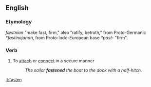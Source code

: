 ==English==
===Etymology===
{{OE.}} ''fæstnian'' "make fast, firm," also "ratify, betroth," from Proto-Germanic ''*fastinojanan'', from Proto-Indo-European base ''*past-'' "firm".

===Verb===
{{en-infl-reg-consonant|fasten||}}
#To [[attach]] or [[connect]] in a secure manner
#:''The sailor '''fastened''' the boat to the dock with a half-hitch.''

[[it:fasten]]